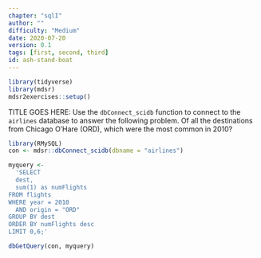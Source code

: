 ```yaml
---
chapter: "sqlI"
author: ""
difficulty: "Medium"
date: 2020-07-20 
version: 0.1
tags: [first, second, third]
id: ash-stand-boat
---
```


```r
library(tidyverse)
library(mdsr)
mdsr2exercises::setup()
```

TITLE GOES HERE: Use the `dbConnect_scidb` function to connect to the `airlines` database to answer the following problem.
Of all the destinations from Chicago O'Hare (ORD), which were the most common in 2010? 

 
<!--begin-answer-->
  
```r
library(RMySQL)
con <- mdsr::dbConnect_scidb(dbname = "airlines")

myquery <-
  'SELECT 
  dest, 
  sum(1) as numFlights
FROM flights 
WHERE year = 2010 
  AND origin = "ORD"
GROUP BY dest
ORDER BY numFlights desc
LIMIT 0,6;'

dbGetQuery(con, myquery)
```  
  
<!--end-answer-->


